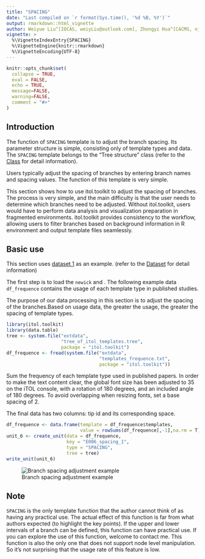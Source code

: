 ```yaml
---
title: "SPACING"
date: "Last compiled on `r format(Sys.time(), '%d %B, %Y')`"
output: rmarkdown::html_vignette
author: Weiyue Liu^[IOCAS, weiyLiu@outlook.com], Zhongyi Hua^[CACMS, njbxhzy@hotmail.com], Tong Zhou^[IOCAS, tongzhou2017@gmail.com]
vignette: >
  %\VignetteIndexEntry{SPACING}
  %\VignetteEngine{knitr::rmarkdown}
  %\VignetteEncoding{UTF-8}
---
```


```r
knitr::opts_chunk$set(
  collapse = TRUE,
  eval = FALSE,
  echo = TRUE,
  message=FALSE,
  warning=FALSE,
  comment = "#>"
)
```

## Introduction

The function of `SPACING` template is to adjust the branch spacing. Its parameter structure is simple, consisting only of template types and data. The `SPACING` template belongs to the "Tree structure" class (refer to the [Class]() for detail information).

Users typically adjust the spacing of branches by entering branch names and spacing values. The function of this template is very simple. 

This section shows how to use itol.toolkit to adjust the spacing of branches. The process is very simple, and the main difficulty is that the user needs to determine which branches need to be adjusted. Without itol.toolkit, users would have to perform data analysis and visualization preparation in fragmented environments. itol.toolkit provides consistency to the workflow, allowing users to filter branches based on background information in R environment and output template files seamlessly.

## Basic use

This section uses [dataset 1](https://github.com/TongZhou2017/itol.toolkit/tree/master/inst/extdata/dataset1) as an example. (refer to the  [Dataset](https://tongzhou2017.github.io/itol.toolkit/articles/Datasets.html) for detail information)

The first step is to load the `newick` and . The following example data `df_frequence` contains the usage of each template type in published studies.

The purpose of our data processing in this section is to adjust the spacing of the branches.Based on usage data, the greater the usage, the greater the spacing of template types.

```r
library(itol.toolkit)
library(data.table)
tree <- system.file("extdata",
                    "tree_of_itol_templates.tree",
                    package = "itol.toolkit")
df_frequence <- fread(system.file("extdata",
                                  "templates_frequence.txt",
                                  package = "itol.toolkit"))
```

Sum the frequency of each template type used in published papers. In order to make the text content clear, the global font size has been adjusted to 35 on the iTOL console, with a rotation of 180 degrees, and an included angle of 180 degrees. To avoid overlapping when resizing fonts, set a base spacing of 2.

The final data has two columns: tip id and its corresponding space.

```r
df_frequence <- data.frame(template = df_frequence$templates, 
                           value = rowSums(df_frequence[,-1],na.rm = T) + 2)
unit_6 <- create_unit(data = df_frequence, 
                      key = "E006_spacing_1",
                      type = "SPACING", 
                      tree = tree)
write_unit(unit_6)
```
![Branch spacing adjustment example](images/SPACING.png)

## Note
`SPACING` is the only template function that the author cannot think of as having any practical use. The actual effect of this function is far from what authors expected (to highlight the key points). If the upper and lower intervals of a branch can be defined, this function can have practical use. If you can explore the use of this function, welcome to contact me. This function is also the only one that does not support node level manipulation. So it’s not surprising that the usage rate of this feature is low.


